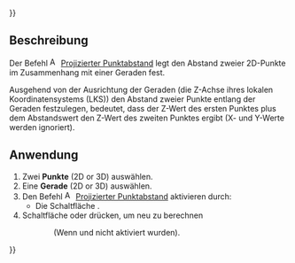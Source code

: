{{UnfinishedDocu{{#translation:}}}}
<languages/>

{{Docnav/de
|[[Assembly3_ConstraintEqualRadius/de|Gleicher Radius]]
|[[Assembly3_ConstraintEqualPointLineDistance/de|Gleicher Punkt-Linie-Abstand]]
|[[Assembly3_Workbench/de|Assembly3]]
|IconL=Assembly_ConstraintEqualRadius.svg
|IconR=Assembly_ConstraintEqualPointLineDistance.svg‎‎
|IconC=Assembly3_workbench_icon.svg
}}

{{GuiCommand/de
|Name=Assembly3 ConstraintPointsProjectDistance
|Name/de=Assembly3 ProjizierterPunktabstand
|Icon=Assembly_ConstraintPointsProjectDistance.svg
|Workbenches=[[Assembly3_Workbench/de|Assembly3]]
}}

== Beschreibung ==

Der Befehl [[Image:Assembly_ConstraintPointsProjectDistance.svg|16px]] [[Assembly3_ConstraintPointsProjectDistance/de|Projizierter Punktabstand]] legt den Abstand zweier 2D-Punkte im Zusammenhang mit einer Geraden fest.

Ausgehend von der Ausrichtung der Geraden (die Z-Achse ihres lokalen Koordinatensystems (LKS)) den Abstand zweier Punkte entlang der Geraden festzulegen, bedeutet, dass der Z-Wert des ersten Punktes plus dem Abstandswert den Z-Wert des zweiten Punktes ergibt (X- und Y-Werte werden ignoriert).

== Anwendung == 

# Zwei '''Punkte''' (2D or 3D) auswählen.
# Eine '''Gerade''' (2D or 3D) auswählen.
# Den Befehl [[Image:Assembly_ConstraintPointsProjectDistance.svg|16px]] [[Assembly3_ConstraintPointsProjectDistance/de|Projizierter Punktabstand]] aktivieren durch:
#* Die Schaltfläche {{Button|[[Image:Assembly_ConstraintPointsProjectDistance.svg|16px]] [[Assembly3_ConstraintPointsProjectDistance| Projizierter Punktabstand]]}}.
# Schaltfläche {{Button|[[Image:Assembly3_workbench_icon.svg|16px]] [[Assembly3_ResolveConstraints/de|Beziehungen berechnen]]}} oder {{Button|[[Image:Assembly_QuickSolve.svg|16px]] [[Assembly3_QuickSolve/de|Schnelle Berechnung]]}} drücken, um neu zu berechnen 
:: (Wenn {{Button|[[Image:Assembly_AutoRecompute.svg|16px]] [[Assembly3_AutoRecompute/de|Automatische Berechnung]]}} und {{Button|[[Image:Assembly_SmartRecompute.svg|16px]] [[Assembly3_SmartRecompute/de|Smarte Berechnung]]}} nicht aktiviert wurden).


{{Docnav/de
|[[Assembly3_ConstraintEqualRadius/de|Gleicher Radius]]
|[[Assembly3_ConstraintEqualPointLineDistance/de|Gleicher Punkt-Linie-Abstand]]
|[[Assembly3_Workbench/de|Assembly3]]
|IconL=Assembly_ConstraintEqualRadius.svg
|IconR=Assembly_ConstraintEqualPointLineDistance.svg‎‎
|IconC=Assembly3_workbench_icon.svg
}}

{{Userdocnavi{{#translation:}}}}